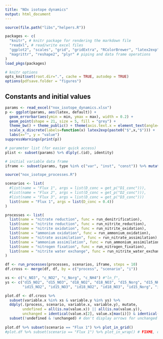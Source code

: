 ```yaml
---
title: "NOx isotope dynamics"
output: html_document
---
```


```r
source(file.path("libs","helpers.R"))

packages <- c(
  "knitr", # knitr package for rendering the markdown file
  "readxl", # read/write excel files
  "ggplot2", "scales", "grid", "gridExtra", "RColorBrewer", "latex2exp", # plotting, scale formatting, latex to plotmath and colour palettes
  "magrittr", "reshape2", "plyr" # piping and data frame operations
)
load_pkgs(packages)

# knitr options
opts_knit$set(root.dir=".", cache = TRUE, autodep = TRUE)
options(pdfsave.folder = "figures")
```

## Constants and initial values

```r
params <- read_excel("nox_isotope_dynamics.xlsx")
p <- ggplot(params, aes(latex, default)) + 
  geom_errorbar(aes(ymin = min, ymax = max), width = 0.2) +
  geom_point(shape = 21, size = 5, fill = "grey") + 
  theme_bw() + theme_public() + theme(axis.text.x = element_text(angle=90, vjust = 0.5)) +
  scale_x_discrete(labels=function(x) latex2exp(paste0("$",x,"$"))) +
  labs(x="", y = "value")
suppressWarnings(print(p))

# parameter list (for easier quick access)
plist <- subset(params) %>% dlply(.(id), identity)

# initial variable data frame
iframe <- subset(params, type %in% c("var", "inst", "const")) %>% mutate(i=0) %>% dcast(i~id, value.var = "default")
```

```r
source("nox_isotope_processes.R")

scenarios <- list(
  #list(name = "Flux 1", args = list(D_conc = get_p("D1_conc"))),
  #list(name = "Flux 2", args = list(D_conc = get_p("D2_conc"))),
  #list(name = "Flux 3", args = list(D_conc = get_p("D3_conc")))
  list(name = "Flux 1", args = list(D_conc = 0.4))
)

processes <- list(
  list(name = "nitrate reduction", func = run_denitrification),
  list(name = "nitrite reduction", func = run_nitrite_reduction),
  list(name = "nitrite oxidation", func = run_nitrite_oxidation),
  list(name = "ammonium oxidation", func = run_ammonium_oxidation),
  list(name = "nitrate assimilation", func = run_nitrate_assimilation),
  list(name = "ammonium assimilation", func = run_ammonium_assimilation),
  list(name = "nitrogen fixation", func = run_nitrogen_fixation),
  list(name = "nitrite water exchange", func = run_nitrite_water_exchange)
)

df <- run_processes(processes, scenarios, iframe, steps = 10)
df.cross <- merge(df, df, by = c("process", "scenario", "i")) 

xs <- c("c_NO3", "c_NO2", "c_Norg", "c_NH4") #"ln_f",  
ys <- c("d15_NO2", "d15_NO3", "d18_NO2", "d18_NO3", "d15_Norg", "d15_NH4", 
        "id15_NO2", "id15_NO3", "id18_NO2", "id18_NO3", "id15_Norg", "id15_NH4") #, "D_15_18", "D_dNOx")

plot.df <- df.cross %>% 
  subset(variable.x %in% xs & variable.y %in% ys) %>% 
  ddply(.(process, scenario, variable.x, variable.y), mutate, 
        undefined = all(is.na(value.x)) || all(is.na(value.y)),
        unchanged = identical(value.x[2], value.x[max(i)]) & identical(value.y[2], value.y[max(i)])) %>%
  subset(!undefined & !unchanged) # don't display arrows for unchanged values (compare to i=2 b/c w/o starting value, NA@1)
  
plot.df %>% subset(scenario == "Flux 1") %>% plot_in_grid() 
#plot.df %>% subset(scenario == "Flux 1") %>% plot_in_wrap() # FIXME, doesn't work if there are panels wth no data at all
```
